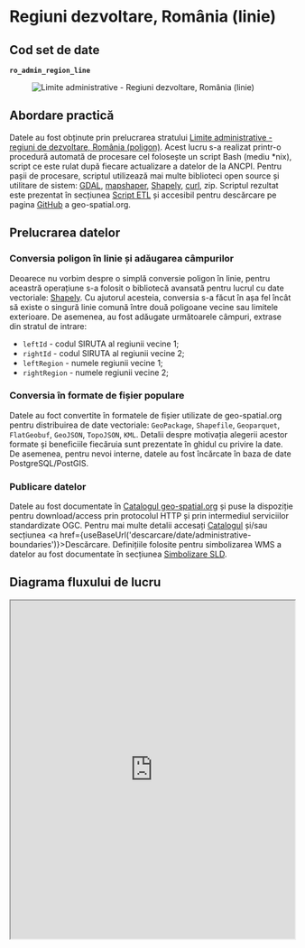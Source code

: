 
# Regiuni dezvoltare, România (linie)

## Cod set de date

**`ro_admin_region_line`**

<figure style={{ textAlign: "center" }}>
  <img src={useBaseUrl('https://services.geo-spatial.org/data/thumbnails/administrative-boundaries/region/ro-admin-region-line.svg')} alt="Limite administrative - Regiuni dezvoltare, România (linie)" />
</figure>

## Abordare practică

Datele au fost obținute prin prelucrarea stratului [Limite administrative - regiuni de dezvoltare, România (poligon)](https://services.geo-spatial.org/geonetwork/srv/eng/catalog.search#/metadata/b12a299a-1d61-4cfe-9db1-b9cc056279c0). Acest lucru s-a realizat printr-o procedură automată de procesare cel folosește un script Bash (mediu *nix), script ce este rulat după fiecare actualizare a datelor de la ANCPI. Pentru pașii de procesare, scriptul utilizează mai multe biblioteci open source și utilitare de sistem: [GDAL](https://gdal.org), [mapshaper](https://mapshaper.org/), [Shapely](https://shapely.readthedocs.io/en/stable/), [curl](https://curl.se/), zip. Scriptul rezultat este prezentat în secțiunea [Script ETL](#script-etl) și accesibil pentru descărcare pe pagina [GitHub](https://github.com/geospatialorg/ingestie-date/blob/main/publish_update_ro_region_line.sh) a geo-spatial.org.

## Prelucrarea datelor

### Conversia poligon în linie și adăugarea câmpurilor

Deoarece nu vorbim despre o simplă conversie poligon în linie, pentru aceastră operațiune s-a folosit o bibliotecă avansată pentru lucrul cu date vectoriale: [Shapely](https://shapely.readthedocs.io/en/stable/). Cu ajutorul acesteia, conversia s-a făcut în așa fel încât să existe o singură linie comună între două poligoane vecine sau limitele exterioare. De asemenea, au fost adăugate următoarele câmpuri, extrase din stratul de intrare:

* `leftId` - codul SIRUTA al regiunii vecine 1;
* `rightId` - codul SIRUTA al regiunii vecine 2;
* `leftRegion` - numele regiunii vecine 1;
* `rightRegion` - numele regiunii vecine 2;

### Conversia în formate de fișier populare

Datele au foct convertite în formatele de fișier utilizate de geo-spatial.org pentru distribuirea de date vectoriale: `GeoPackage`, `Shapefile`, `Geoparquet`, `FlatGeobuf`, `GeoJSON`, `TopoJSON`, `KML`. Detalii despre motivația alegerii acestor formate și beneficiile fiecăruia sunt prezentate în ghidul cu privire la date. De asemenea, pentru nevoi interne, datele au fost încărcate în baza de date PostgreSQL/PostGIS.

### Publicare datelor

Datele au fost documentate în [Catalogul geo-spatial.org](https://services.geo-spatial.org/geonetwork/srv/eng/catalog.search#/metadata/b0406e27-d8b3-499e-8d0f-aeeb81b06333) și puse la dispoziție pentru download/access prin protocolul HTTP și prin intermediul serviciilor standardizate OGC. Pentru mai multe detalii accesați [Catalogul](https://services.geo-spatial.org/geonetwork/srv/eng/catalog.search#/metadata/b0406e27-d8b3-499e-8d0f-aeeb81b06333) și/sau secțiunea <a href={useBaseUrl('descarcare/date/administrative-boundaries')}>Descărcare</a>. Definițiile folosite pentru simbolizarea WMS a datelor au fost documentate în secțiunea [Simbolizare SLD](#simbolizare-sld).

## Diagrama fluxului de lucru

<iframe
  src="https://geo-spatial.org/jsoncrack/editor/?json=https://geo-spatial.org/descrieri-etl-json/etl_ro_admin_region_line.json"
  width="100%"
  height="600"
  style={{ border: '1px solid #ccc', borderRadius: '8px' }}
  loading="lazy"
/>

<a
  href="https://geo-spatial.org/jsoncrack/editor/?json=https://geo-spatial.org/descrieri-etl-json/etl_ro_admin_region_line.json"
  target="_blank"
  rel="noopener noreferrer"
>
  Deschide diagrama într-o pagină separată <i className="fa fa-external-link-alt" style={{ marginLeft: '0.3rem' }}></i>
</a>

## Script ETL

```bash title="publish_update_ro_admin_region_line.sh"
#!/usr/bin/zsh

##############################################################################################################
#🛠 Publicare/actualizare Regiuni dezvoltare, România (linie)
##############################################################################################################

#🎛 configurații

#🕹 activare mediu Anaconda cu bibliotecile necesare pentru procesare
source /home/ubuntu/anaconda3/etc/profile.d/conda.sh
conda activate geo

#🚏 definire căi date
region_data_path="/storage/volumes/geoserver-1-storage/administrative_boundaries/region"


#⚙️ PostGIS
pg_host="localhost"
pg_port=5432
pg_user="user"
pg_db="geospatial"
pg_pass="pass"
pg_schema="romania"

#⚙️ GeoServer
gs_url="http://localhost:8080/geoserver"
gs_user="user"
gs_pass="pass"
gs_workspace="administrative-boundaries"
gs_store="administrative-boundaries"
gs_layer_title="Limite administrative - Regiuni dezvoltare, România (linie)"
gs_layer_abstract="Set de date ce conține limitele regiunilor de dezvoltare din România, în format vectorial de tip linie, procesat de comunitatea geo-spatial.org pe baza datelor publice furnizate de Agenția Națională de Cadastru și Publicitate Imobiliară și Institutul Național de Statistică. Versiunea curentă reflectă organizarea administrativ-teritorială valabilă în România anulului 2025."
gs_layer_keywords=("România" "regiuni de dezvoltare" "limite administrative" "vector" "linie")
gs_layer_metadata_link="https://services.geo-spatial.org/geonetwork/srv/eng/catalog.search#/metadata/b0406e27-d8b3-499e-8d0f-aeeb81b06333"
gs_layer_style="administrative-boundaries:ro_admin_region_line"


#⚙️ Date
layer_name="ro_admin_region_line"

echo "
🛠 Procesare Regiuni dezvoltare, România (linie)
"

#💾 creare versiune GeoPackage
echo "💾 creare versiune GeoPackage"
if [ -f ${region_data_path}/${layer_name}.gpkg ]; then
    rm ${region_data_path}/${layer_name}.gpkg
fi
#💾 apelează script Python pentru conversie și crearea câmpurilor leftName, leftId, respectiv rightName și rightId
echo "💾 apelează script Python pentru conversie"
python convert_ro_admin_region_polygon_to_line.py

#💾 creare fișier GeoPackage final
echo "💾 creare fișier GeoPackage final"
ogr2ogr -of GPKG -lco FID=id -nln ${layer_name} -nlt MULTILINESTRING ${region_data_path}/${layer_name}.gpkg ${region_data_path}/${layer_name}_tmp.gpkg

#💾 creare fișiere Esri Shapefile
echo "💾 creare fișiere Esri Shapefile"
if [ -f ${region_data_path}/${layer_name}.zip ]; then
    rm ${region_data_path}/${layer_name}.zip
fi
ogr2ogr -lco ENCODING=UTF-8 -dialect sqlite -sql "SELECT a.id AS id, * FROM ${layer_name} AS a" ${region_data_path}/${layer_name}.shp ${region_data_path}/${layer_name}.gpkg

#📦 arhivare fișiere shp
echo "📦 arhivare fișiere shp"
zip -j ${region_data_path}/${layer_name}.zip ${region_data_path}/${layer_name}.dbf ${region_data_path}/${layer_name}.shp ${region_data_path}/${layer_name}.prj ${region_data_path}/${layer_name}.shx ${region_data_path}/${layer_name}.cpg

#💾 creare versiune FlatGeobuf
echo "💾 creare versiune FlatGeobuf"
if [ -f ${region_data_path}/${layer_name}.fgb ]; then
    rm ${region_data_path}/${layer_name}.fgb
fi
ogr2ogr -of FlatGeobuf -nlt MULTILINESTRING -nln ${layer_name} -dialect sqlite -sql "SELECT a.id AS id, * FROM ${layer_name} AS a" ${region_data_path}/${layer_name}.fgb ${region_data_path}/${layer_name}.gpkg

#💾 creare versiune GeoParquet
echo "💾 creare versiune GeoParquet"
if [ -f ${region_data_path}/${layer_name}.parquet ]; then
    rm ${region_data_path}/${layer_name}.parquet
fi
ogr2ogr -of Parquet -nlt MULTILINESTRING ${region_data_path}/${layer_name}.parquet ${region_data_path}/${layer_name}.gpkg

#💾 creare versiune GeoJSON
echo "💾 creare versiune GeoJSON"
if [ -f ${region_data_path}/${layer_name}.geojson ]; then
    rm ${region_data_path}/${layer_name}.geojson
fi
ogr2ogr -of GeoJSON -t_srs EPSG:4326 -nln ${layer_name} -dialect sqlite -sql "SELECT a.id AS id, * FROM ${layer_name} AS a" ${region_data_path}/${layer_name}.geojson ${region_data_path}/${layer_name}.gpkg

#💾 creare versiune KML
echo "💾 creare versiune KML"
if [ -f ${region_data_path}/${layer_name}.kml ]; then
    rm ${region_data_path}/${layer_name}.kml
fi
ogr2ogr -of KML -t_srs EPSG:4326 -dsco NameField=name ${region_data_path}/${layer_name}.kml ${region_data_path}/${layer_name}.gpkg

#💾 creare versiune TopoJSON
echo "💾 creare versiune TopoJSON"
if [ -f ${region_data_path}/${layer_name}.topojson ]; then
    rm ${region_data_path}/${layer_name}.topojson
fi
mapshaper -i ${region_data_path}/${layer_name}.shp -o format=topojson ${region_data_path}/${layer_name}.topojson

#💾 actualizarea setului de date în baza de date PostGIS
echo "💾 actualizarea setului de date în baza de date PostGIS"
ogr2ogr -of PostgreSQL PG:"host=${pg_host} port=${pg_port} user=${pg_user} dbname=${pg_db} password=${pg_pass}" -lco schema=${pg_schema} -lco GEOMETRY_NAME=geom -lco overwrite=yes ${region_data_path}/${layer_name}.gpkg ${layer_name} -skipfailures -overwrite

#🖇 indexare date PostGIS
psql -h ${pg_host} -p ${pg_port} -U ${pg_user} -d ${pg_db} -c "
CREATE INDEX ${layer_name}_geom_idx ON romania.${layer_name} USING GIST (geom);
CLUSTER romania.${layer_name} USING ${layer_name}_geom_idx;"

#💾 publicarea/actualizarea serviciilor de date
echo "💾 publicarea/actualizarea serviciilor de date"

#❌ ștergere strat existent (dacă există)
echo "🔍 Verificare dacă există stratul."
HTTP_STATUS=$(curl -s -o /dev/null -w "%{http_code}" -u $gs_user:$gs_pass \
  "${gs_url}/rest/layers/${gs_workspace}:${layer_name}.xml")

if [ "$HTTP_STATUS" == "200" ]; then
    echo "⚠️  Stratul există. Se șterge."
    curl -s -u $gs_user:$gs_pass -XDELETE \
      "${gs_url}/rest/layers/${gs_workspace}:${layer_name}?recurse=true"
    echo "🗑️  Stratul a fost șters."
else
    echo "✅ Nu există strat cu acest nume."
fi

#💾 creare strat
echo "➕ Creare strat ${layer_name}"
curl -s -u $gs_user:$gs_pass -XPOST -H "Content-type: text/xml" \
  -d "<featureType>
         <name>${layer_name}</name>
         <nativeName>${layer_name}</nativeName>
         <title>${gs_layer_title}</title>
         <abstract>${gs_layer_abstract}</abstract>
     </featureType>" \
  "${gs_url}/rest/workspaces/${gs_workspace}/datastores/${gs_store}/featuretypes"

#💾 adăugare detalii suplimentare (keywords și metadata link)
echo "📝 Actualizare metadate"
keywords_xml=""
for keyword in "${gs_layer_keywords[@]}"; do
    keywords_xml+="<string>${keyword}</string>"
done

curl -s -u $gs_user:$gs_pass -XPUT -H "Content-type: text/xml" \
-d "<featureType>
        <keywords>
            ${keywords_xml}
        </keywords>
        <metadataLinks>
            <metadataLink>
                <type>text/xml</type>
                <metadataType>ISO19115:2003</metadataType>
                <content>${gs_layer_metadata_link}</content>
            </metadataLink>
        </metadataLinks>
    </featureType>" \
"${gs_url}/rest/workspaces/${gs_workspace}/datastores/${gs_store}/featuretypes/${layer_name}"

#💾 Setare stil implicit + atașare stil suplimentar
echo "🎨 Setare stil implicit + atașare stil suplimentar..."
curl -s -u $gs_user:$gs_pass -XPUT -H "Content-type: text/xml" \
  -d "<layer>
         <defaultStyle>
             <name>${gs_layer_style##*:}</name>
         </defaultStyle>
     </layer>" \
  "${gs_url}/rest/layers/${gs_workspace}:${layer_name}"

echo "✅ Stratul ${layer_name} a fost adăugat și configurat cu succes în GeoServer."

#🗑️ Ștergere fișiere intermediare
echo "🗑️ Ștergere fișiere Shapefile"
rm ${region_data_path}/${layer_name}.dbf ${region_data_path}/${layer_name}.shp ${region_data_path}/${layer_name}.prj ${region_data_path}/${layer_name}.shx ${region_data_path}/${layer_name}.cpg ${region_data_path}/ro_admin_region_line_tmp.gpkg
```
Script accesibil și pe [GitHub](https://github.com/geospatialorg/ingestie-date/blob/main/publish_update_ro_admin_region_line.sh).

```python title="convert_ro_admin_region_polygon_to_line.py"
import json
from collections import defaultdict
from osgeo import ogr
from shapely.geometry import shape, LineString
from shapely.ops import unary_union

# Activăm excepțiile pentru a vedea erorile clare din ogr
ogr.UseExceptions()

# === CONFIGURARE ===
input_file = "/storage/volumes/geoserver-1-storage/administrative_boundaries/region/ro_admin_region_polygon.gpkg"           # fișierul sursă cu poligoane
input_layer_name = "ro_admin_region_polygon"          # numele stratului de poligoane
field_name_name = "name"                              # câmpul cu denumirea regiunii
field_name_id = "regionCode"                          # câmpul cu codul numeric al regiunii
output_file = "/storage/volumes/geoserver-1-storage/administrative_boundaries/region/ro_admin_region_line_tmp.gpkg"         # fișierul rezultat (linii)
output_layer_name = "ro_admin_region_line_tmp"        # numele stratului rezultat

# === Citim poligoanele din fișierul de intrare ===
source = ogr.Open(input_file)
layer = source.GetLayerByName(input_layer_name)
features = list(layer)

# === Dicționar care va conține toate segmentele de frontieră ===
# cheia = segmentul normalizat (punct1, punct2), valoarea = listă de regiuni (name, id)
segment_dict = defaultdict(list)

# Funcție care normalizează un segment (îl ordonează astfel încât să poată fi comparat ușor)
def normalize_segment(p1, p2):
    return (p1, p2) if p1 <= p2 else (p2, p1)

# Parcurgem fiecare poligon pentru a extrage conturul sub formă de segmente individuale
for feat in features:
    # Convertim geometria în format shapely
    geom = shape(json.loads(feat.geometry().ExportToJson()))
    name = feat.GetField(field_name_name)
    code = feat.GetField(field_name_id)
    boundary = geom.boundary  # obținem conturul poligonului

    # Dacă este un simplu LineString (de obicei la poligoane simple)
    if boundary.geom_type == "LineString":
        coords = list(boundary.coords)
        for i in range(len(coords) - 1):
            seg = normalize_segment(coords[i], coords[i+1])
            segment_dict[seg].append((name, code))
    # Dacă este un MultiLineString (poligoane cu găuri sau compuse)
    elif boundary.geom_type == "MultiLineString":
        for part in boundary.geoms:
            coords = list(part.coords)
            for i in range(len(coords) - 1):
                seg = normalize_segment(coords[i], coords[i+1])
                segment_dict[seg].append((name, code))

# === Grupăm segmentele după perechea de vecini (unul sau doi) ===
# cheia = (vecin1, vecin2), valoarea = listă de geometrii LineString
neighbor_segments = defaultdict(list)

for (p1, p2), neighbors in segment_dict.items():
    geom = LineString([p1, p2])  # recreăm geometria segmentului

    if len(neighbors) == 1:
        # limită exterioară – un singur vecin
        key = (neighbors[0], None)
    elif len(neighbors) == 2:
        # frontieră între două regiuni – sortăm pentru consistență
        key = tuple(sorted(neighbors))
    else:
        # segment partajat de mai mult de două regiuni – invalid topologic
        continue

    neighbor_segments[key].append(geom)

# === Creăm fișierul de ieșire GeoPackage ===
driver = ogr.GetDriverByName("GPKG")
driver.DeleteDataSource(output_file)  # ștergem fișierul anterior dacă există
out_ds = driver.CreateDataSource(output_file)

# Definim sistemul de coordonate EPSG:3844 (Stereo 70 – România)
srs = ogr.osr.SpatialReference()
srs.ImportFromEPSG(3844)

# Cream layerul de tip MultiLineString cu CRS specificat
out_layer = out_ds.CreateLayer(output_layer_name, srs, geom_type=ogr.wkbMultiLineString)

# Adăugăm câmpurile care vor conține informații despre vecini
out_layer.CreateField(ogr.FieldDefn("leftName", ogr.OFTString))  # numele regiunii din stânga
out_layer.CreateField(ogr.FieldDefn("leftId", ogr.OFTInteger))   # id-ul regiunii din stânga
out_layer.CreateField(ogr.FieldDefn("rightName", ogr.OFTString)) # numele regiunii din dreapta
out_layer.CreateField(ogr.FieldDefn("rightId", ogr.OFTInteger))  # id-ul regiunii din dreapta

# === Scriem segmentele dizolvate în funcție de perechea de vecini ===
for (left, right), seg_list in neighbor_segments.items():
    multi = unary_union(seg_list)  # dizolvăm segmentele cu aceiași vecini

    if multi.is_empty:
        continue

    feat = ogr.Feature(out_layer.GetLayerDefn())
    if left:
        feat.SetField("leftName", left[0])
        feat.SetField("leftId", left[1])
    if right:
        feat.SetField("rightName", right[0])
        feat.SetField("rightId", right[1])

    geom = ogr.CreateGeometryFromWkb(multi.wkb)
    feat.SetGeometry(geom)
    out_layer.CreateFeature(feat)
    feat = None

# === Închidem fișierele ===
out_ds = None
source = None

print(f"✅ Fișierul '{output_file}' a fost generat corect.")
```
Script accesibil și pe [GitHub](https://github.com/geospatialorg/ingestie-date/blob/main/convert_ro_admin_region_polygon_to_line.py).

## Simbolizare SLD

### Simbolizare SLD implicită

```xml title="ro_admin_region_line.sld"
<?xml version="1.0" encoding="UTF-8"?>
<StyledLayerDescriptor xmlns="http://www.opengis.net/sld" xmlns:ogc="http://www.opengis.net/ogc" xmlns:xsi="http://www.w3.org/2001/XMLSchema-instance" xsi:schemaLocation="http://www.opengis.net/sld http://schemas.opengis.net/sld/1.1.0/StyledLayerDescriptor.xsd" xmlns:xlink="http://www.w3.org/1999/xlink" xmlns:se="http://www.opengis.net/se" version="1.1.0">
  <NamedLayer>
    <se:Name>Regiuni de dezvoltare</se:Name>
    <UserStyle>
      <se:Name>Limită regiuni dezvoltare</se:Name>
      <se:FeatureTypeStyle>
        <se:Rule>
          <se:Name>Limită regiuni dezvoltare</se:Name>
          <se:LineSymbolizer>
            <se:Stroke>
              <se:SvgParameter name="stroke">#218c74</se:SvgParameter>
              <se:SvgParameter name="stroke-width">2</se:SvgParameter>
              <se:SvgParameter name="stroke-linejoin">bevel</se:SvgParameter>
              <se:SvgParameter name="stroke-linecap">square</se:SvgParameter>
            </se:Stroke>
          </se:LineSymbolizer>
        </se:Rule>
      </se:FeatureTypeStyle>
    </UserStyle>
  </NamedLayer>
</StyledLayerDescriptor>
```
Fișier accesibil și pe [GitHub](https://github.com/geospatialorg/simbolizare/blob/main/sld/administrative-boundaries/ro_admin_region_line.sld).
